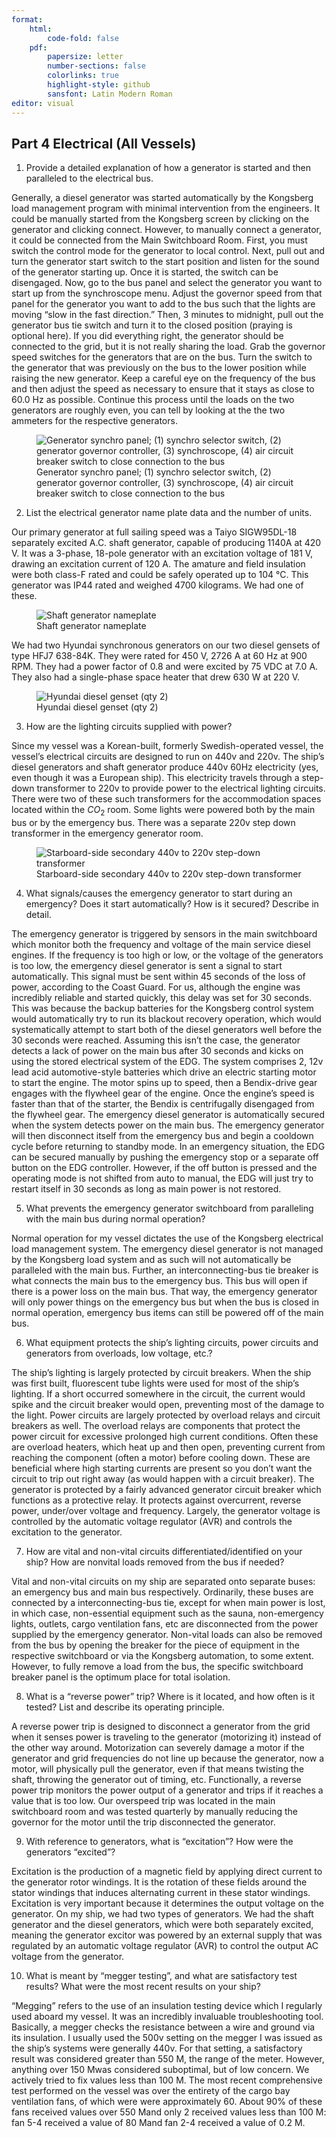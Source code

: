 ```yaml
---
format:
    html: 
        code-fold: false
    pdf:
        papersize: letter
        number-sections: false
        colorlinks: true
        highlight-style: github
        sansfont: Latin Modern Roman
editor: visual
---
```


## Part 4 Electrical (All Vessels)

1.	Provide a detailed explanation of how a generator is started and then paralleled to the electrical bus.

Generally, a diesel generator was started automatically by the Kongsberg load management program with minimal intervention from the engineers. It could be manually started from the Kongsberg screen by clicking on the generator and clicking connect. However, to manually connect a generator, it could be connected from the Main Switchboard Room. First, you must switch the control mode for the generator to local control. Next, pull out and turn the generator start switch to the start position and listen for the sound of the generator starting up. Once it is started, the switch can be disengaged. Now, go to the bus panel and select the generator you want to start up from the synchroscope menu. Adjust the governor speed from that panel for the generator you want to add to the bus such that the lights are moving "slow in the fast direction." Then, 3 minutes to midnight, pull out the generator bus tie switch and turn it to the closed position (praying is optional here). If you did everything right, the generator should be connected to the grid, but it is not really sharing the load. Grab the governor speed switches for the generators that are on the bus. Turn the switch to the generator that was previously on the bus to the lower position while raising the new generator. Keep a careful eye on the frequency of the bus and then adjust the speed as necessary to ensure that it stays as close to 60.0 Hz as possible. Continue this process until the loads on the two generators are roughly even, you can tell by looking at the the two ammeters for the respective generators.

![Generator synchro panel; (1) synchro selector switch, (2) generator governor controller, (3) synchroscope, (4) air circuit breaker switch to close connection to the bus](Pictures/part4/synchro_panel.png)

2.	List the electrical generator name plate data and the number of units.

Our primary generator at full sailing speed was a Taiyo SIGW95DL-18 separately excited A.C. shaft generator, capable of producing 1140A at 420 V. It was a 3-phase, 18-pole generator with an excitation voltage of 181 V, drawing an excitation current of 120 A. The amature and field insulation were both class-F rated and could be safely operated up to 104 °C. This generator was IP44 rated and weighed 4700 kilograms. We had one of these.

![Shaft generator nameplate](Pictures/part4/shaft_gen_plate.png)

We had two Hyundai synchronous generators on our two diesel gensets of type HFJ7 638-84K. They were rated for 450 V, 2726 A at 60 Hz at 900 RPM. They had a power factor of 0.8 and were excited by 75 VDC at 7.0 A. They also had a single-phase space heater that drew 630 W at 220 V.

![Hyundai diesel genset (qty 2)](Pictures/part4/SSDG_gen.png)

3.	How are the lighting circuits supplied with power?

Since my vessel was a Korean-built, formerly Swedish-operated vessel, the vessel's electrical circuits are designed to run on 440v and 220v. The ship's diesel generators and shaft generator produce 440v 60Hz electricity (yes, even though it was a European ship). This electricity travels through a step-down transformer to 220v to provide power to the electrical lighting circuits. There were two of these such transformers for the accommodation spaces located within the $CO_2$ room. Some lights were powered both by the main bus or by the emergency bus. There was a separate 220v step down transformer in the emergency generator room.

![Starboard-side secondary 440v to 220v step-down transformer](Pictures/part4/transformer.png)

4.	What signals/causes the emergency generator to start during an emergency? Does it start automatically? How is it secured? Describe in detail.

The emergency generator is triggered by sensors in the main switchboard which monitor both the frequency and voltage of the main service diesel engines. If the frequency is too high or low, or the voltage of the generators is too low, the emergency diesel generator is sent a signal to start automatically. This signal must be sent within 45 seconds of the loss of power, according to the Coast Guard. For us, although the engine was incredibly reliable and started quickly, this delay was set for 30 seconds. This was because the backup batteries for the Kongsberg control system would automatically try to run its blackout recovery operation, which would systematically attempt to start both of the diesel generators well before the 30 seconds were reached. Assuming this isn't the case, the generator detects a lack of power on the main bus after 30 seconds and kicks on using the stored electrical system of the EDG. The system comprises 2, 12v lead acid automotive-style batteries which drive an electric starting motor to start the engine. The motor spins up to speed, then a Bendix-drive gear engages with the flywheel gear of the engine. Once the engine's speed is faster than that of the starter, the Bendix is centrifugally disengaged from the flywheel gear. The emergency diesel generator is automatically secured when the system detects power on the main bus. The emergency generator will then disconnect itself from the emergency bus and begin a cooldown cycle before returning to standby mode. In an emergency situation, the EDG can be secured manually by pushing the emergency stop or a separate off button on the EDG controller. However, if the off button is pressed and the operating mode is not shifted from auto to manual, the EDG will just try to restart itself in 30 seconds as long as main power is not restored.

5.	What prevents the emergency generator switchboard from paralleling with the main bus during normal operation?

Normal operation for my vessel dictates the use of the Kongsberg electrical load management system. The emergency diesel generator is not managed by the Kongsberg load system and as such will not automatically be paralleled with the main bus. Further, an interconnecting-bus tie breaker is what connects the main bus to the emergency bus. This bus will open if there is a power loss on the main bus. That way, the emergency generator will only power things on the emergency bus but when the bus is closed in normal operation, emergency bus items can still be powered off of the main bus.

6.	What equipment protects the ship's lighting circuits, power circuits and generators from overloads, low voltage, etc.?

The ship's lighting is largely protected by circuit breakers. When the ship was first built, fluorescent tube lights were used for most of the ship's lighting. If a short occurred somewhere in the circuit, the current would spike and the circuit breaker would open, preventing most of the damage to the light. Power circuits are largely protected by overload relays and circuit breakers as well. The overload relays are components that protect the power circuit for excessive prolonged high current conditions. Often these are overload heaters, which heat up and then open, preventing current from reaching the component (often a motor) before cooling down. These are beneficial where high starting currents are present so you don't want the circuit to trip out right away (as would happen with a circuit breaker). The generator is protected by a fairly advanced generator circuit breaker which functions as a protective relay. It protects against overcurrent, reverse power, under/over voltage and frequency. Largely, the generator voltage is controlled by the automatic voltage regulator (AVR) and controls the excitation to the generator.

7.	How are vital and non-vital circuits differentiated/identified on your ship? How are nonvital loads removed from the bus if needed?

Vital and non-vital circuits on my ship are separated onto separate buses: an emergency bus and main bus respectively. Ordinarily, these buses are connected by a interconnecting-bus tie, except for when main power is lost, in which case, non-essential equipment such as the sauna, non-emergency lights, outlets, cargo ventilation fans, etc are disconnected from the power supplied by the emergency generator. Non-vital loads can also be removed from the bus by opening the breaker for the piece of equipment in the respective switchboard or via the Kongsberg automation, to some extent. However, to fully remove a load from the bus, the specific switchboard breaker panel is the optimum place for total isolation.

8.	What is a "reverse power" trip? Where is it located, and how often is it tested? List and describe its operating principle.

A reverse power trip is designed to disconnect a generator from the grid when it senses power is traveling to the generator (motorizing it) instead of the other way around. Motorization can severely damage a motor if the generator and grid frequencies do not line up because the generator, now a motor, will physically pull the generator, even if that means twisting the shaft, throwing the generator out of timing, etc. Functionally, a reverse power trip monitors the power output of a generator and trips if it reaches a value that is too low. Our overspeed trip was located in the main switchboard room and was tested quarterly by manually reducing the governor for the motor until the trip disconnected the generator.

9.	With reference to generators, what is "excitation"?	How were the generators “excited”?

Excitation is the production of a magnetic field by applying direct current to the generator rotor windings. It is the rotation of these fields around the stator windings that induces alternating current in these stator windings. Excitation is very important because it determines the output voltage on the generator. On my ship, we had two types of generators. We had the shaft generator and the diesel generators, which were both separately excited, meaning the generator excitor was powered by an external supply that was regulated by an automatic voltage regulator (AVR) to control the output AC voltage from the generator.

10.	What is meant by "megger testing", and what are satisfactory test results? What were the most recent results on your ship?

"Megging" refers to the use of an insulation testing device which I regularly used aboard my vessel. It was an incredibly invaluable troubleshooting tool. Basically, a megger checks the resistance between a wire and ground via its insulation. I usually used the 500v setting on the megger I was issued as the ship's systems were generally 440v. For that setting, a satisfactory result was considered greater than 550 M\Omega, the range of the meter. However, anything over 150 M\Omega was considered suboptimal, but of low concern. We actively tried to fix values less than 100 M\Omega. The most recent comprehensive test performed on the vessel was over the entirety of the cargo bay ventilation fans, of which were were approximately 60. About 90% of these fans received values over 550 M\Omega and only 2 received values less than 100 M\Omega: fan 5-4 received a value of 80 M\Omega and fan 2-4 received a value of 0.2 M\Omega.